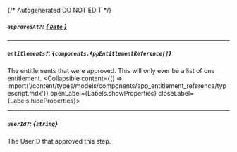 {/* Autogenerated DO NOT EDIT  */}

##### `approvedAt?`: [*{ `Date` }*](https://developer.mozilla.org/en-US/docs/Web/JavaScript/Reference/Global_Objects/Date)

---
##### `entitlements?`: *{`components.AppEntitlementReference[]`}*
The entitlements that were approved. This will only ever be a list of one entitlement.
<Collapsible content={() => import('/content/types/models/components/app_entitlement_reference/typescript.mdx')} openLabel={Labels.showProperties} closeLabel={Labels.hideProperties}>
</Collapsible>

---
##### `userId?`: *{`string`}*
The UserID that approved this step.


